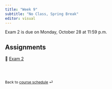 ```yaml
---
title: "Week 9"
subtitle: "No Class, Spring Break"
editor: visual
---
```


::: callout-important
Exam 2 is due on Monday, October 28 at 11:59 p.m.
:::

## Assignments

📘 [Exam
2](https://blackboard.gwu.edu/webapps/blackboard/content/listContentEditable.jsp?course_id=_380501_1&content_id=_12817116_1&mode=reset)

<br><br>

::: {style="font-size: 0.875em;"}
Back to [course schedule](/ "Course schedule") ⏎
:::
